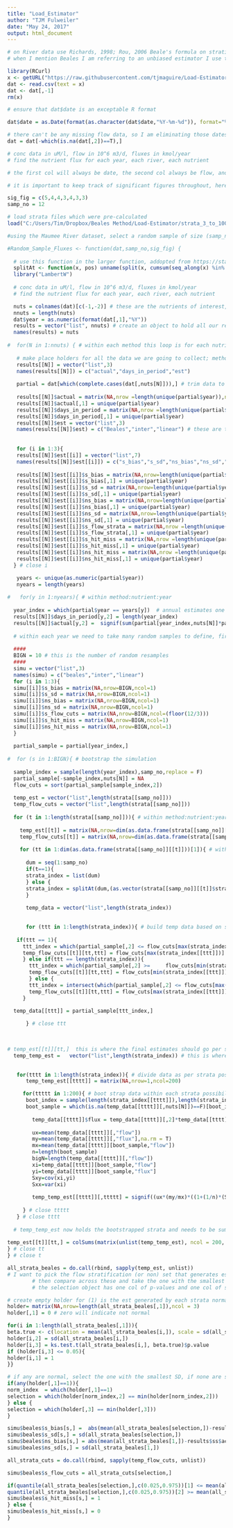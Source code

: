```yaml
---
title: "Load_Estimator"
author: "TJM Fulweiler"
date: "May 24, 2017"
output: html_document
---
```


```r
# on River data use Richards, 1998; Rou, 2006 Beale's formula on stratified and non straified data, select the approach that generates normal data with the smallest SD possible.
# when I mention Beales I am referring to an unbiased estimator I use to generate the year mass export or "flux" of each nutrient

library(RCurl)
x <- getURL("https://raw.githubusercontent.com/tjmaguire/Load-Estimator/master/HU_data/MaumeeData_r_20170523_processed.csv")
dat <- read.csv(text = x)
dat <- dat[,-1]
rm(x)

# ensure that dat$date is an exceptable R format

dat$date = as.Date(format(as.character(dat$date,"%Y-%m-%d")), format="%Y-%m-%d")

# there can't be any missing flow data, so I am eliminating those dates
dat = dat[-which(is.na(dat[,2])==T),]

# conc data in uM/l, flow in 10^6 m3/d, fluxes in kmol/year
# find the nutrient flux for each year, each river, each nutrient

# the first col will always be date, the second col always be flow, and the other cols will rep data

# it is important to keep track of significant figures throughout, here I create a vector with each sig_fig for each nutrient

sig_fig = c(5,4,4,3,4,3,3)
samp_no = 12

# load strata files which were pre-calculated
load("C:/Users/Tim/Dropbox/Beales Method/Load-Estimator/strata_3_to_100.RData")


```

```r

#using the Maumee River dataset, select a random sample of size (samp_no) and generate flux estimates for each available nutrient in each available year

#Random_Sample_Fluxes <- function(dat,samp_no,sig_fig) {
  
  # use this function in the larger function, addopted from https://stackoverflow.com/questions/16357962/r-split-numeric-vector-at-position
  splitAt <- function(x, pos) unname(split(x, cumsum(seq_along(x) %in% pos)))
  library("LambertW")
  
  # conc data in uM/l, flow in 10^6 m3/d, fluxes in kmol/year
  # find the nutrient flux for each year, each river, each nutrient

  nuts = colnames(dat)[c(-1,-2)] # these are the nutrients of interest, I pull these out as colnames to select individual nutrients from the larger dataset
  nnuts = length(nuts)
  dat$year = as.numeric(format(dat[,1],"%Y"))
  results = vector("list", nnuts) # create an object to hold all our results
  names(results) = nuts
  
#  for(N in 1:nnuts) { # within each method this loop is for each nutrient
   
   # make place holders for all the data we are going to collect; method - nutrient - data 
   results[[N]] = vector("list",3)
   names(results[[N]]) = c("actual","days_in_period","est")
   
   partial = dat[which(complete.cases(dat[,nuts[N]])),] # trim data to only where that nutrient is present in the dataset
   
   results[[N]]$actual = matrix(NA,nrow =length(unique(partial$year)),ncol = 2)
   results[[N]]$actual[,1] = unique(partial$year)
   results[[N]]$days_in_period = matrix(NA,nrow =length(unique(partial$year)),ncol = 2)
   results[[N]]$days_in_period[,1] = unique(partial$year)
   results[[N]]$est = vector("list",3)
   names(results[[N]]$est) = c("Beales","inter","linear") # these are the three methods we want to examine
   
   
   for (i in 1:3){
   results[[N]]$est[[i]] = vector("list",7)
   names(results[[N]]$est[[i]]) = c("s_bias","s_sd","ns_bias","ns_sd","s_flow_strata","s_hit_miss","ns_hit_miss")
     
   results[[N]]$est[[i]]$s_bias = matrix(NA,nrow=length(unique(partial$year)),ncol=2)
   results[[N]]$est[[i]]$s_bias[,1] = unique(partial$year)
   results[[N]]$est[[i]]$s_sd = matrix(NA,nrow=length(unique(partial$year)),ncol=2)
   results[[N]]$est[[i]]$s_sd[,1] = unique(partial$year)
   results[[N]]$est[[i]]$ns_bias = matrix(NA,nrow=length(unique(partial$year)),ncol=2)
   results[[N]]$est[[i]]$ns_bias[,1] = unique(partial$year)
   results[[N]]$est[[i]]$ns_sd = matrix(NA,nrow=length(unique(partial$year)),ncol=2)
   results[[N]]$est[[i]]$ns_sd[,1] = unique(partial$year)
   results[[N]]$est[[i]]$s_flow_strata = matrix(NA,nrow =length(unique(partial$year)),ncol = floor(samp_no/3))
   results[[N]]$est[[i]]$s_flow_strata[,1] = unique(partial$year)
   results[[N]]$est[[i]]$s_hit_miss = matrix(NA,nrow =length(unique(partial$year)),ncol = 2)
   results[[N]]$est[[i]]$s_hit_miss[,1] = unique(partial$year)
   results[[N]]$est[[i]]$ns_hit_miss = matrix(NA,nrow =length(unique(partial$year)),ncol = 2)
   results[[N]]$est[[i]]$ns_hit_miss[,1] = unique(partial$year)
  } # close i

   years <- unique(as.numeric(partial$year))
   nyears = length(years)
  
#   for(y in 1:nyears){ # within method:nutrient:year
         
  year_index = which(partial$year == years[y])  # annual estimates one year at a time 
  results[[N]]$days_in_period[y,2] = length(year_index)
  results[[N]]$actual[y,2] =  signif(sum(partial[year_index,nuts[N]]*partial[year_index,2]),sig_fig[N]) # find the actual load for this nutrient in this year
  
  # within each year we need to take many random samples to define, first make temp objects to hold estimates
  
  ####
  BIGN = 10 # this is the number of random resamples
  ####
  simu = vector("list",3)
  names(simu) = c("beales","inter","linear")
  for (i in 1:3){
  simu[[i]]$s_bias = matrix(NA,nrow=BIGN,ncol=1)
  simu[[i]]$s_sd = matrix(NA,nrow=BIGN,ncol=1)
  simu[[i]]$ns_bias = matrix(NA,nrow=BIGN,ncol=1)
  simu[[i]]$ns_sd = matrix(NA,nrow=BIGN,ncol=1)
  simu[[i]]$s_flow_cuts = matrix(NA,nrow=BIGN,ncol=(floor(12/3)))
  simu[[i]]$s_hit_miss = matrix(NA,nrow=BIGN,ncol=1)
  simu[[i]]$ns_hit_miss = matrix(NA,nrow=BIGN,ncol=1)
  }
  
  partial_sample = partial[year_index,]
  
#  for (s in 1:BIGN){ # bootstrap the simulation
    
  sample_index = sample(length(year_index),samp_no,replace = F)
  partial_sample[-sample_index,nuts[N]] = NA
  flow_cuts = sort(partial_sample[sample_index,2])
  
  temp_est = vector("list",length(strata[[samp_no]]))
  temp_flow_cuts = vector("list",length(strata[[samp_no]]))
  
  for (t in 1:length(strata[[samp_no]])){ # within method:nutrient:year:strata_no
    
    temp_est[[t]] = matrix(NA,nrow=dim(as.data.frame(strata[[samp_no]][[t]]))[1],ncol = 200)
    temp_flow_cuts[[t]] = matrix(NA,nrow=dim(as.data.frame(strata[[samp_no]][[t]]))[1],ncol = (floor(12/3)))
    
    for (tt in 1:dim(as.data.frame(strata[[samp_no]][[t]]))[1]){ # within method:nutrient:year:strata_no:strata_possible
      
      dum = seq(1:samp_no)
      if(t==1){
      strata_index = list(dum)
      } else {
      strata_index = splitAt(dum,(as.vector(strata[[samp_no]][[t]]$strata[tt,])+1))
      }
      
      temp_data = vector("list",length(strata_index))
      

      for (ttt in 1:length(strata_index)){ # build temp data based on specific strata possibility
      
   if(ttt == 1){
     ttt_index = which(partial_sample[,2] <= flow_cuts[max(strata_index[[ttt]])])
     temp_flow_cuts[[t]][tt,ttt] = flow_cuts[max(strata_index[[ttt]])]
     } else if(ttt == length(strata_index)){
       ttt_index = which(partial_sample[,2] >=     flow_cuts[min(strata_index[[ttt]])])
       temp_flow_cuts[[t]][tt,ttt] = flow_cuts[min(strata_index[[ttt]])]
       } else {
       ttt_index = intersect(which(partial_sample[,2] <= flow_cuts[max(strata_index[[ttt]])]),which(partial_sample[,2] >= flow_cuts[min(strata_index[[ttt]])]))
       temp_flow_cuts[[t]][tt,ttt] = flow_cuts[max(strata_index[[ttt]])]
     }

  temp_data[[ttt]] = partial_sample[ttt_index,]
  
      } # close ttt
  

  
# temp_est[[t]][tt,]  this is where the final estimates should go per strata
  temp_temp_est =   vector("list",length(strata_index)) # this is where the temp data will sit
  

   for(tttt in 1:length(strata_index)){ # divide data as per strata possibility
      temp_temp_est[[tttt]] = matrix(NA,nrow=1,ncol=200)

     for(ttttt in 1:200){ # boot strap data within each strata possibility and sum
      boot_index = sample(length(strata_index[[tttt]]),length(strata_index[[tttt]]),replace = T)
      boot_sample = which(is.na(temp_data[[tttt]][,nuts[N]])==F)[boot_index]
    
        temp_data[[tttt]]$flux = temp_data[[tttt]][,2]*temp_data[[tttt]][,nuts[N]]
        
        ux=mean(temp_data[[tttt]][,"flow"])
        my=mean(temp_data[[tttt]][,"flux"],na.rm = T)
        mx=mean(temp_data[[tttt]][boot_sample,"flow"])
        n=length(boot_sample)
        bigN=length(temp_data[[tttt]][,"flow"])
        xi=temp_data[[tttt]][boot_sample,"flow"]
        yi=temp_data[[tttt]][boot_sample,"flux"]
        Sxy=cov(xi,yi)
        Sxx=var(xi)
        
        temp_temp_est[[tttt]][,ttttt] = signif((ux*(my/mx)*((1+(1/n)*(Sxy/(mx*my)))/(1+(1/n)*(Sxx/mx^2))))*bigN,sig_fig[N])
       
     } # close ttttt
   } # close tttt    
        
  # temp_temp_est now holds the bootstrapped strata and needs to be summed
  
temp_est[[t]][tt,] = colSums(matrix(unlist(temp_temp_est), ncol = 200, byrow = TRUE))
} # close tt
} # close t

all_strata_beales = do.call(rbind, sapply(temp_est, unlist))
# I want to pick the flow stratification (or non) set that generates estimates that are normal, 
        # then compare across these and take the one with the smallest sd
        # the selection object has one col of p-values and one col of sd's

# create empty holder for (1) is the est generated by each strata normal (2) what is the sd
holder= matrix(NA,nrow=length(all_strata_beales[,1]),ncol = 3)
holder[,1] = 0 # zero will indicate not normal

for(i in 1:length(all_strata_beales[,1])){
beta.true <- c(location = mean(all_strata_beales[i,]), scale = sd(all_strata_beales[i,]), df = samp_no)
holder[i,2] = sd(all_strata_beales[i,])
holder[i,3] = ks.test.t(all_strata_beales[i,], beta.true)$p.value
if (holder[i,3] <= 0.05){
holder[i,1] = 1
}}

# if any are normal, select the one with the smallest SD, if none are select the one that is "closest" to being normal via smallest p-value in ks.test.t
if(any(holder[,1]==1)){
norm_index  = which(holder[,1]==1)
selection = which(holder[norm_index,2] == min(holder[norm_index,2]))
} else {
selection = which(holder[,3] == min(holder[,3]))
}

simu$beales$s_bias[s,] =  abs(mean(all_strata_beales[selection,])-results$ss$actual[y,2])
simu$beales$s_sd[s,] = sd(all_strata_beales[selection,])
simu$beales$ns_bias[s,] = abs(mean(all_strata_beales[1,])-results$ss$actual[y,2])
simu$beales$ns_sd[s,] = sd(all_strata_beales[1,])

all_strata_cuts = do.call(rbind, sapply(temp_flow_cuts, unlist))

simu$beales$s_flow_cuts = all_strata_cuts[selection,]

if(quantile(all_strata_beales[selection,],c(0.025,0.975))[1] <= mean(all_strata_beales[selection,]) &
quantile(all_strata_beales[selection,],c(0.025,0.975))[2] >= mean(all_strata_beales[selection,])){
simu$beales$s_hit_miss[s,] = 1
} else {
simu$beales$s_hit_miss[s,] = 0
}



```
